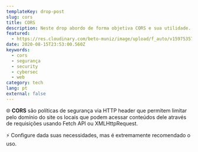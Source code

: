 ```yaml
---
templateKey: drop-post
slug: cors
title: CORS
description: Neste drop abordo de forma objetiva CORS e sua utilidade.
featured:
  - https://res.cloudinary.com/beto-muniz/image/upload/f_auto/v1597535701/Text_1_ndmkje.jpg
date: 2020-08-15T23:53:00.560Z
keywords:
  - cors
  - segurança
  - security
  - cybersec
  - web
category: tech
lang: pt
external: false
---
```


<Drop>

🌐 **CORS** são políticas de segurança via HTTP header que permitem limitar pelo domínio do site os locais que podem acessar conteúdos dele através de requisições usando Fetch API ou XMLHttpRequest.

⚡️ Configure dada suas necessidades, mas é extremamente recomendado o uso.

</Drop>